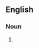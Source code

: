 {{also|jerrycans}}

==English==

===Noun===
{{head|en|noun plural form}}

# {{plural of|jerry can|lang=en}}